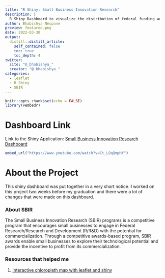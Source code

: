 ```yaml
---
title: "R Shiny: Small Business Innovation Research"
description: |
  R Shiny Dashboard to visualize the distribution of federal funding across different states and departments from 2010 to 2019 for SBIR.
author: Bhabishya Neupane
preview: featured.png
date: 2022-03-30
output:
  distill::distill_article:
    self_contained: false
    toc: true
    toc_depth: 4
twitter:
  site: "@_bhabishya_"
  creator: "@_bhabishya_"
categories:
  - leaflet
  - R Shiny
  - SBIR
---
```



```r
knitr::opts_chunk$set(echo = FALSE)
library(vembedr)
```

# Dashboard Link

Link to the Shiny Application: [Small Business Innovation Research Dashboard](https://bhabishya-neupane.shinyapps.io/SBIR-Dashboard/)


```r
embed_url("https://www.youtube.com/watch?v=Ct_LOqQmpHY")
```


# About the Project

This shiny dashboard was put together in a very short notice. I worked on this project two weeks before my graduation and there were a lot of changes that were made on this dashboard. 

### About SBIR
The Small Business Innovation Research (SBIR) programs is a competitive program that encourages small businesses to engage in Federal Research/Research and Development (R/R&D) with the potential for commercialization. Through a competitive awards-based program, SBIR awards enable small businesses to explore their technological potential and provide the incentive to profit from its commercialization.

### Resources that helped me

1. [Interactive chloropleth map with leaflet and shiny](https://stackoverflow.com/questions/36107371/interactive-choropleth-map-with-leaflet-and-shiny)


